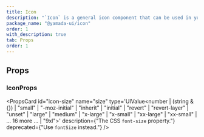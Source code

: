 ```yaml
---
title: Icon
description: "`Icon` is a general icon component that can be used in your projects."
package_name: "@yamada-ui/icon"
order: 1
with_description: true
tab: Props
order: 1
---
```


## Props

### IconProps

<PropsCard
  id="icon-size"
  name="size"
  type='UIValue<number | (string & {}) | "small" | "-moz-initial" | "inherit" | "initial" | "revert" | "revert-layer" | "unset" | "large" | "medium" | "x-large" | "x-small" | "xx-large" | "xx-small" | ... 16 more ... | "9xl">'
  description={"The CSS `font-size` property."}
  deprecated={"Use `fontSize` instead."}
/>
